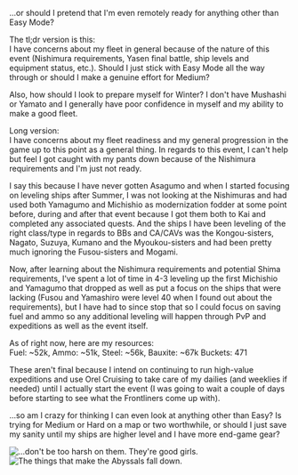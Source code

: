 ...or should I pretend that I'm even remotely ready for anything other than Easy Mode?

The tl;dr version is this:<br />
I have concerns about my fleet in general because of the nature of this event (Nishimura requirements, Yasen final battle, ship levels and equipment status, etc.). Should I just stick with Easy Mode all the way through or should I make a genuine effort for Medium?

Also, how should I look to prepare myself for Winter? I don't have Mushashi or Yamato and I generally have poor confidence in myself and my ability to make a good fleet.



Long version:<br />
I have concerns about my fleet readiness and my general progression in the game up to this point as a general thing. In regards to this event, I can't help but feel I got caught with my pants down because of the Nishimura requirements and I'm just not ready.

I say this because I have never gotten Asagumo and when I started focusing on leveling ships after Summer, I was not looking at the Nishimuras and had used both Yamagumo and Michishio as modernization fodder at some point before, during and after that event because I got them both to Kai and completed any associated quests. And the ships I have been leveling of the right class/type in regards to BBs and CA/CAVs was the Kongou-sisters, Nagato, Suzuya, Kumano and the Myoukou-sisters and had been pretty much ignoring the Fusou-sisters and Mogami.

Now, after learning about the Nishimura requirements and potential Shima requirements, I've spent a lot of time in 4-3 leveling up the first Michishio and Yamagumo that dropped as well as put a focus on the ships that were lacking (Fusou and Yamashiro were level 40 when I found out about the requirements), but I have had to since stop that so I could focus on saving fuel and ammo so any additional leveling will happen through PvP and expeditions as well as the event itself.

As of right now, here are my resources:<br />
Fuel: ~52k, Ammo: ~51k, Steel: ~56k, Bauxite: ~67k Buckets: 471

These aren't final because I intend on continuing to run high-value expeditions and use Orel Cruising to take care of my dailies (and weeklies if needed) until I actually start the event (I was going to wait a couple of days before starting to see what the Frontliners come up with).

...so am I crazy for thinking I can even look at anything other than Easy? Is trying for Medium or Hard on a map or two worthwhile, or should I just save my sanity until my ships are higher level and I have more end-game gear?



[[File:Ship_List_2017-11-15.jpg|thumb|left|...don't be too harsh on them. They're good girls.]][[File:Equipment_List_2017-11-15.jpg|thumb|The things that make the Abyssals fall down.]]<ac_metadata title="Fall Event Fleet Readiness..."> </ac_metadata>